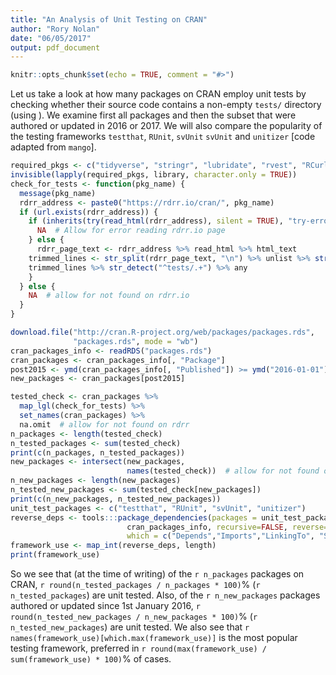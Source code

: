 ```yaml
---
title: "An Analysis of Unit Testing on CRAN"
author: "Rory Nolan"
date: "06/05/2017"
output: pdf_document
---
```


```r
knitr::opts_chunk$set(echo = TRUE, comment = "#>")
```

Let us take a look at how many packages on CRAN employ unit tests by checking whether their source code contains a non-empty `tests/` directory (using \url{https://rdrr.io}). We examine first all packages and then the subset that were authored or updated in 2016 or 2017. We will also compare the popularity of the testing frameworks `testthat`, `RUnit`, `svUnit` `svUnit` and `unitizer` [code adapted from `mango`].
```r
required_pkgs <- c("tidyverse", "stringr", "lubridate", "rvest", "RCurl")
invisible(lapply(required_pkgs, library, character.only = TRUE))
check_for_tests <- function(pkg_name) {
  message(pkg_name)
  rdrr_address <- paste0("https://rdrr.io/cran/", pkg_name)
  if (url.exists(rdrr_address)) {
    if (inherits(try(read_html(rdrr_address), silent = TRUE), "try-error")) {
      NA  # Allow for error reading rdrr.io page
    } else {
      rdrr_page_text <- rdrr_address %>% read_html %>% html_text
    trimmed_lines <- str_split(rdrr_page_text, "\n") %>% unlist %>% str_trim()
    trimmed_lines %>% str_detect("^tests/.+") %>% any
    }
  } else {
    NA  # allow for not found on rdrr.io
  }
}

download.file("http://cran.R-project.org/web/packages/packages.rds",
              "packages.rds", mode = "wb")
cran_packages_info <- readRDS("packages.rds")
cran_packages <- cran_packages_info[, "Package"]
post2015 <- ymd(cran_packages_info[, "Published"]) >= ymd("2016-01-01")
new_packages <- cran_packages[post2015]

tested_check <- cran_packages %>%
  map_lgl(check_for_tests) %>%
  set_names(cran_packages) %>%
  na.omit  # allow for not found on rdrr
n_packages <- length(tested_check)
n_tested_packages <- sum(tested_check)
print(c(n_packages, n_tested_packages))
new_packages <- intersect(new_packages,
                          names(tested_check))  # allow for not found on rdrr
n_new_packages <- length(new_packages)
n_tested_new_packages <- sum(tested_check[new_packages])
print(c(n_new_packages, n_tested_new_packages))
unit_test_packages <- c("testthat", "RUnit", "svUnit", "unitizer")
reverse_deps <- tools:::package_dependencies(packages = unit_test_packages,
                          cran_packages_info, recursive=FALSE, reverse=TRUE,
                          which = c("Depends","Imports","LinkingTo", "Suggests"))
framework_use <- map_int(reverse_deps, length)
print(framework_use)
```
So we see that (at the time of writing) of the `r n_packages` packages on CRAN, `r round(n_tested_packages / n_packages * 100)`% (`r n_tested_packages`) are unit tested. Also, of the `r n_new_packages` packages authored or updated since 1st January 2016, `r round(n_tested_new_packages / n_new_packages * 100)`% (`r n_tested_new_packages`) are unit tested. We also see that `r names(framework_use)[which.max(framework_use)]` is the most popular testing framework, preferred in `r round(max(framework_use) / sum(framework_use) * 100)`% of cases.
